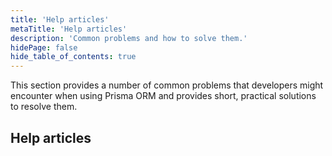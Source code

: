 ```yaml
---
title: 'Help articles'
metaTitle: 'Help articles'
description: 'Common problems and how to solve them.'
hidePage: false
hide_table_of_contents: true
---
```

<head>
    <title>{frontMatter.metaTitle}</title>
</head>

<TopBlock>

This section provides a number of common problems that developers might encounter when using Prisma ORM and provides short, practical solutions to resolve them.

</TopBlock>

## Help articles

<Subsections />
